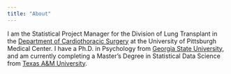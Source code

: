 ```yaml
---
title: "About"
---
```


I am the Statistical Project Manager for the Division of Lung Transplant in the [Department of Cardiothoracic Surgery](http://www.ctsurgery.pitt.edu/) at the University of Pittsburgh Medical Center.  I have a Ph.D. in Psychology from [Georgia State University](http://www.gsu.edu), and am currently completing a Master's Degree in Statistical Data Science from [Texas A&M University](https://online.stat.tamu.edu/).
